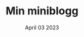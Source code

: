 ﻿---
title: Min miniblogg
description: Tänker ge lite tips till de som vill investera i aktier och fonder.
date: April 03 2023
---